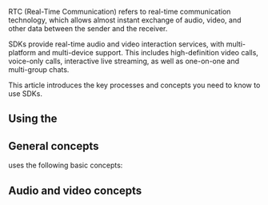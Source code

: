 
RTC (Real-Time Communication) refers to real-time communication technology, which allows almost instant exchange of audio, video, and other data between the sender and the receiver.

<Vg k="COMPANY" /> SDKs provide real-time audio and video interaction services, with multi-platform and multi-device support. This includes high-definition video calls, voice-only calls, interactive live streaming, as well as one-on-one and multi-group chats.

This article introduces the key processes and concepts you need to know to use <Vg k="COMPANY" /> SDKs.

## Using the <Vg k="CONSOLE" />

<Console />

## General concepts
<Vg k="COMPANY" /> uses the following basic concepts:

<AppId />
<AppCertificate />
<Token />
<Channel />
<ChannelProfile />
<Stream />
<Publish />
<Subscribe />
<UserId />
<UserRole />
<Connection />
<SD_RTN />

## Audio and video concepts
<AudioVideoConcepts />
